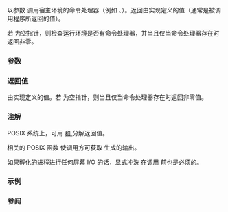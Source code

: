 {{cpp/title|system}}
{{cpp/utility/program/navbar}}
{{ddcl|header=cstdlib|
int system( const char* command );
}}

以参数 {{tt|command}} 调用宿主环境的命令处理器（例如 {{tt|/bin/sh}}、{{tt|cmd.exe}}）。返回由实现定义的值（通常是被调用程序所返回的值）。

若 {{tt|command}} 为空指针，则检查运行环境是否有命令处理器，并当且仅当命令处理器存在时返回非零。

===参数===
{{par begin}}
{{par|command|标识要在命令处理器中运行的命令的字符串。若给出空指针，则检查命令处理器的存在性}}
{{par end}}

===返回值===
由实现定义的值。若 {{tt|command}} 为空指针，则当且仅当命令处理器存在时返回非零值。

===注解===
POSIX 系统上，可用 [https://pubs.opengroup.org/onlinepubs/9699919799/functions/wait.html {{tt|WEXITSTATUS}} 和 {{tt|WSTOPSIG}}] 分解返回值。

相关的 POSIX 函数 [https://pubs.opengroup.org/onlinepubs/9699919799/functions/popen.html {{tt|popen}}] 使调用方可获取 {{tt|command}} 生成的输出。

如果孵化的进程进行任何屏幕 I/O 的话，显式冲洗 {{lc|std::cout}} 在调用 {{lc|std::system}} 前也是必须的。

===示例===
{{example
|
|code=
#include &lt;cstdlib&gt;
#include &lt;fstream&gt;
#include &lt;iostream&gt;

int main()
{
    std::system("ls -l &gt;test.txt"); // 执行 UNIX 命令 "ls -l &gt;test.txt"
    std::cout &lt;&lt; std::ifstream("test.txt").rdbuf();
}
|p=true
|output=
total 16
-rwxr-xr-x 1 2001 2000 8859 Sep 30 20:52 a.out
-rw-rw-rw- 1 2001 2000  161 Sep 30 20:52 main.cpp
-rw-r--r-- 1 2001 2000    0 Sep 30 20:52 test.txt
}}

===参阅===
{{dsc begin}}
{{dsc see c|c/program/system}}
{{dsc end}}

{{langlinks|de|en|es|fr|it|ja|pt|ru}}